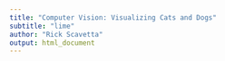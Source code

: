 ```yaml
---
title: "Computer Vision: Visualizing Cats and Dogs"
subtitle: "lime"
author: "Rick Scavetta"
output: html_document
---
```




